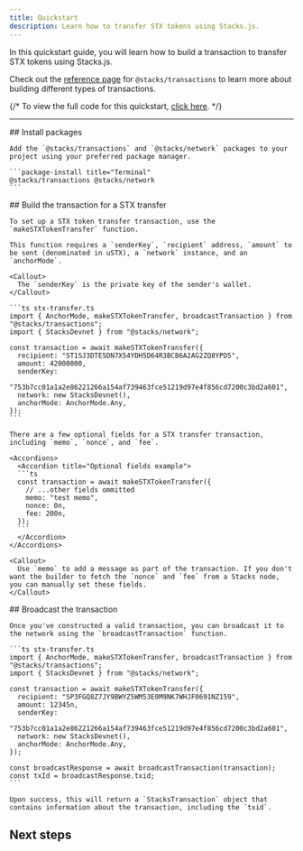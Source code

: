 ```yaml
---
title: Quickstart
description: Learn how to transfer STX tokens using Stacks.js.
---
```



In this quickstart guide, you will learn how to build a transaction to transfer STX tokens using Stacks.js.

Check out the [reference page](/stacks/stacks.js/packages/transactions) for `@stacks/transactions` to learn more about building different types of transactions.

{/* <Callout>
  To view the full code for this quickstart, [click here](https://github.com/hiro-so/stacks.js/tree/main/examples/hello-world).
</Callout> */}

---

<Steps>
  <Step>
    ## Install packages
  
    Add the `@stacks/transactions` and `@stacks/network` packages to your project using your preferred package manager.

    ```package-install title="Terminal"
    @stacks/transactions @stacks/network
    ```
  </Step>
  <Step>
    ## Build the transaction for a STX transfer
  
    To set up a STX token transfer transaction, use the `makeSTXTokenTransfer` function.

    This function requires a `senderKey`, `recipient` address, `amount` to be sent (denominated in uSTX), a `network` instance, and an `anchorMode`.

    <Callout>
      The `senderKey` is the private key of the sender's wallet.
    </Callout>

    ```ts stx-transfer.ts
    import { AnchorMode, makeSTXTokenTransfer, broadcastTransaction } from "@stacks/transactions";
    import { StacksDevnet } from "@stacks/network";

    const transaction = await makeSTXTokenTransfer({
      recipient: "ST1SJ3DTE5DN7X54YDH5D64R3BCB6A2AG2ZQ8YPD5",
      amount: 42000000,
      senderKey:
        "753b7cc01a1a2e86221266a154af739463fce51219d97e4f856cd7200c3bd2a601",
      network: new StacksDevnet(),
      anchorMode: AnchorMode.Any,
    });
    ```

    There are a few optional fields for a STX transfer transaction, including `memo`, `nonce`, and `fee`.

    <Accordions>
      <Accordion title="Optional fields example">
      ```ts
      const transaction = await makeSTXTokenTransfer({
        // ...other fields ommitted
        memo: "test memo",
        nonce: 0n,
        fee: 200n,
      });
      ```
      </Accordion>
    </Accordions>

    <Callout>
      Use `memo` to add a message as part of the transaction. If you don't want the builder to fetch the `nonce` and `fee` from a Stacks node, you can manually set these fields.
    </Callout>
  </Step>
  <Step>
    ## Broadcast the transaction
  
    Once you've constructed a valid transaction, you can broadcast it to the network using the `broadcastTransaction` function.

    ```ts stx-transfer.ts
    import { AnchorMode, makeSTXTokenTransfer, broadcastTransaction } from "@stacks/transactions";
    import { StacksDevnet } from "@stacks/network";

    const transaction = await makeSTXTokenTransfer({
      recipient: "SP3FGQ8Z7JY9BWYZ5WM53E0M9NK7WHJF0691NZ159",
      amount: 12345n,
      senderKey:
        "753b7cc01a1a2e86221266a154af739463fce51219d97e4f856cd7200c3bd2a601",
      network: new StacksDevnet(),
      anchorMode: AnchorMode.Any,
    });

    const broadcastResponse = await broadcastTransaction(transaction);
    const txId = broadcastResponse.txid;
    ```

    Upon success, this will return a `StacksTransaction` object that contains information about the transaction, including the `txid`.
  </Step>
</Steps>

## Next steps

<Cards>
  <Card
    href="/stacks/connect/guides/authenticate-users"
    title="Authenticate users"
    description="Learn how to authenticate users using the Connect package in Stacks.js."
  />
  <Card
    href="/stacks/connect/guides/sign-transactions"
    title="Sign transactions"
    description="Learn how to sign transactions using Stacks.js."
  />
  <Card
    href="/stacks/connect/guides/sign-messages"
    title="Sign messages"
    description="Learn how to sign messages using Stacks.js."
  />
</Cards>
